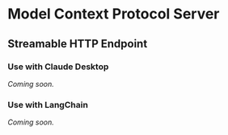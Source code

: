 # Model Context Protocol Server

## Streamable HTTP Endpoint

### Use with Claude Desktop

*Coming soon.*

### Use with LangChain

*Coming soon.*